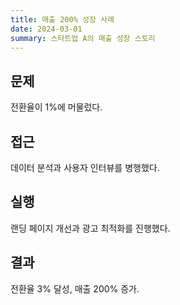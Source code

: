 ```yaml
---
title: 매출 200% 성장 사례
date: 2024-03-01
summary: 스타트업 A의 매출 성장 스토리
---
```


## 문제

전환율이 1%에 머물렀다.

## 접근

데이터 분석과 사용자 인터뷰를 병행했다.

## 실행

랜딩 페이지 개선과 광고 최적화를 진행했다.

## 결과

전환율 3% 달성, 매출 200% 증가.
